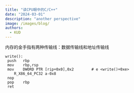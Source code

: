 ```yaml
---
title: "读CPU眼中的C/C++"
date: "2024-03-01"
description: "another perspective"
image: /images/blog/
authors:
  - KUD
---
```


内存的金手指有两种传输线：数据传输线和地址传输线

```assembly
write():
 push   rbp
 mov    rbp,rsp
 mov    DWORD PTR [rip+0x0],0x2        # e <write()+0xe>
    R_X86_64_PC32 a-0x8
 nop
 pop    rbp
 ret
 ```
